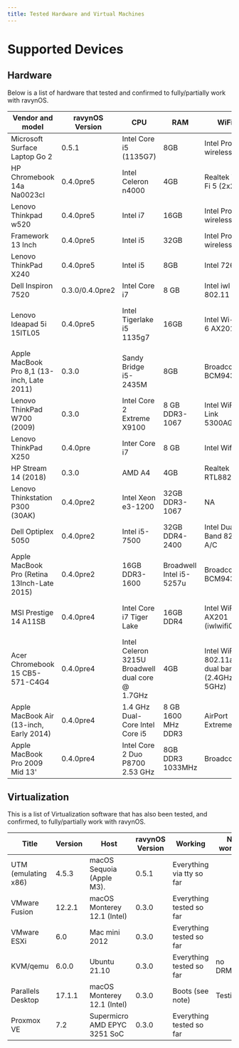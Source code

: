 ```yaml
---
title: Tested Hardware and Virtual Machines
---
```


# Supported Devices

## Hardware

Below is a list of hardware that tested and confirmed to fully/partially work with ravynOS.

| Vendor and model                            | ravynOS Version | CPU                                              | RAM                      | WiFi                                         | Video                                         |
|---------------------------------------------|-----------------|--------------------------------------------------|--------------------------|----------------------------------------------|-----------------------------------------------|
| Microsoft Surface Laptop Go 2               | 0.5.1           | Intel Core i5 (1135G7)                           | 8GB                      | Intel Pro wireless                           | Intel Iris Xe Graphics                        |
| HP Chromebook 14a Na0023cl                  | 0.4.0pre5       | Intel Celeron n4000                              | 4GB                      | Realtek Wi-Fi 5 (2x2)                        | Intel UHD Graphics 600                        |
| Lenovo Thinkpad w520                        | 0.4.0pre5       | Intel i7                                         | 16GB                     | Intel Pro wireless                           | Intel HD3000 Graphics                         |
| Framework 13 Inch                           | 0.4.0pre5       | Intel i5                                         | 32GB                     | Intel Pro wireless                           | Intel Iris Xe Graphics                        |
| Lenovo ThinkPad X240                        | 0.4.0pre5       | Intel i5                                         | 8GB                      | Intel 7260                                   | HD4400                                        |
| Dell Inspiron 7520                          | 0.3.0/0.4.0pre2 | Intel Core i7                                    | 8 GB                     | Intel iwl 802.11 N                           | Switchable Intel/Radeon                       |
| Lenovo Ideapad 5i 15ITL05                   | 0.4.0pre5       | Intel Tigerlake i5 1135g7                        | 16GB                     | Intel Wi-Fi 6 AX201                          | Switchable Intel Iris Xe Graphics 80EU/ MX450 |
| Apple MacBook Pro 8,1 (13-inch, Late 2011)  | 0.3.0           | Sandy Bridge i5-2435M                            | 8GB                      | Broadcom BCM9433                             | Intel HD Graphics 3000                        |
| Lenovo ThinkPad W700 (2009)                 | 0.3.0           | Intel Core 2 Extreme X9100                       | 8 GB DDR3-1067           | Intel WiFi Link 5300AGN                      | NVIDIA Quadro FX 3700M                        |
| Lenovo ThinkPad X250                        | 0.4.0pre        | Inter Core i7                                    | 8 GB                     | Intel Wifi                                   | Intel HD Graphics 5500                        |
| HP Stream 14 (2018)                         | 0.3.0           | AMD A4                                           | 4GB                      | Realtek RTL8822CE                            | AMD Built-In Graphics                         |
| Lenovo Thinkstation P300 (30AK)             | 0.4.0pre2       | Intel Xeon e3-1200                               | 32GB DDR3-1067           | NA                                           | Intel HD Graphics                             |
| Dell Optiplex 5050                          | 0.4.0pre2       | Intel i5-7500                                    | 32GB DDR4-2400           | Intel Dual Band 8265 A/C                     | Intel HD Graphics 630                         |
| Apple MacBook Pro (Retina 13Inch-Late 2015) | 0.4.0pre2       | 16GB DDR3-1600                                   | Broadwell Intel i5-5257u | Broadcom BCM943                              | Intel Iris Graphics 6100                      |
| MSI Prestige 14 A11SB                       | 0.4.0pre4       | Intel Core i7 Tiger Lake                         | 16GB DDR4                | Intel WiFi 6 AX201 (iwlwifi0)                | Intel Iris Xe and NVIDIA GeForce MX450        |
| Acer Chromebook 15 CB5-571-C4G4             | 0.4.0pre4       | Intel Celeron 3215U Broadwell dual core @ 1.7GHz | 4GB                      | Intel WiFi 802.11ac dual band (2.4GHz, 5GHz) | Intel HD graphics, 1920x1080                  |
| Apple MacBook Air (13-inch, Early 2014)     | 0.4.0pre4       | 1.4 GHz Dual-Core Intel Core i5                  | 8 GB 1600 MHz DDR3       | AirPort Extreme                              | Intel HD Graphics 5000, 1536 MB               |
| Apple MacBook Pro 2009 Mid 13'              | 0.4.0pre4       | Intel Core 2 Duo P8700 2.53 GHz                  | 8GB DDR3 1033MHz         | Broadcom                                     | Nvidia 9400M                                  |

## Virtualization

This is a list of Virtualization software that has also been tested, and confirmed, to fully/partially work with ravynOS.

| Title                                       | Version         | Host                                             | ravynOS Version          | Working                                      | Not working                                   |
|---------------------------------------------|-----------------|--------------------------------------------------|--------------------------|----------------------------------------------|-----------------------------------------------|
| UTM (emulating x86)                         | 4.5.3           | macOS Sequoia (Apple M3).                        | 0.5.1                    | Everything via tty so far                    |                                               |
| VMware Fusion                               | 12.2.1          | macOS Monterey 12.1 (Intel)                      | 0.3.0                    | Everything tested so far                     |                                               |
| VMware ESXi                                 | 6.0             | Mac mini 2012                                    | 0.3.0                    | Everything tested so far                     |                                               |
| KVM/qemu                                    | 6.0.0           | Ubuntu 21.10                                     | 0.3.0                    | Everything tested so far                     | no DRM/KMS                                    |
| Parallels Desktop                           | 17.1.1          | macOS Monterey 12.1 (Intel)                      | 0.3.0                    | Boots (see note)                             | Testing…                                      |
| Proxmox VE                                  | 7.2             | Supermicro  AMD EPYC 3251 SoC                    | 0.3.0                    | Everything tested so far                     |                                               |
